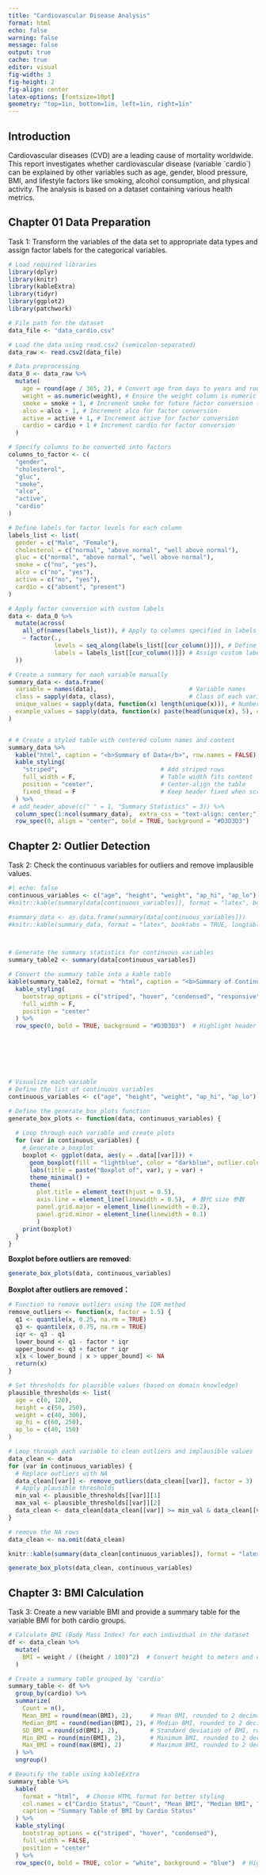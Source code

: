 ```yaml
---
title: "Cardiovascular Disease Analysis"
format: html
echo: false
warning: false   
message: false   
output: true
cache: true
editor: visual
fig-width: 3
fig-height: 2
fig-align: center
latex-options: [fontsize=10pt]
geometry: "top=1in, bottom=1in, left=1in, right=1in"
---
```


## Introduction

Cardiovascular diseases (CVD) are a leading cause of mortality worldwide. This report investigates whether cardiovascular disease (variable \`cardio\`) can be explained by other variables such as age, gender, blood pressure, BMI, and lifestyle factors like smoking, alcohol consumption, and physical activity. The analysis is based on a dataset containing various health metrics.

\newpage

## Chapter 01 Data Preparation

Task 1: Transform the variables of the data set to appropriate data types and assign factor labels for the categorical variables.

```r
# Load required libraries
library(dplyr)
library(knitr)
library(kableExtra)
library(tidyr) 
library(ggplot2)
library(patchwork)

# File path for the dataset
data_file <- "data_cardio.csv"

# Load the data using read.csv2 (semicolon-separated)
data_raw <- read.csv2(data_file)

# Data preprocessing
data_0 <- data_raw %>%
  mutate(
    age = round(age / 365, 2), # Convert age from days to years and round to 2 decimal places
    weight = as.numeric(weight), # Ensure the weight column is numeric
    smoke = smoke + 1, # Increment smoke for future factor conversion (to align with factor levels)
    alco = alco + 1, # Increment alco for factor conversion
    active = active + 1, # Increment active for factor conversion
    cardio = cardio + 1 # Increment cardio for factor conversion
  )

# Specify columns to be converted into factors
columns_to_factor <- c(
  "gender",
  "cholesterol",
  "gluc",
  "smoke",
  "alco",
  "active",
  "cardio"
)

# Define labels for factor levels for each column
labels_list <- list(
  gender = c("Male", "Female"),
  cholesterol = c("normal", "above normal", "well above normal"),
  gluc = c("normal", "above normal", "well above normal"),
  smoke = c("no", "yes"),
  alco = c("no", "yes"),
  active = c("no", "yes"),
  cardio = c("absent", "present")
)

# Apply factor conversion with custom labels
data <- data_0 %>%
  mutate(across(
    all_of(names(labels_list)), # Apply to columns specified in labels_list
    ~ factor(., 
             levels = seq_along(labels_list[[cur_column()]]), # Define levels as sequential indices
             labels = labels_list[[cur_column()]]) # Assign custom labels
  ))

# Create a summary for each variable manually
summary_data <- data.frame(
  variable = names(data),                          # Variable names
  class = sapply(data, class),                     # Class of each variable
  unique_values = sapply(data, function(x) length(unique(x))), # Number of unique values
  example_values = sapply(data, function(x) paste(head(unique(x), 5), collapse = ", ")) # First few unique values
)


# # Create a styled table with centered column names and content
summary_data %>%
  kable("html", caption = "<b>Summary of Data</b>", row.names = FALSE) %>% # Bold caption
  kable_styling(
    "striped",                             # Add striped rows
    full_width = F,                        # Table width fits content
    position = "center",                   # Center-align the table
    fixed_thead = F                        # Keep header fixed when scrolling
  ) %>%
 # add_header_above(c(" " = 1, "Summary Statistics" = 3)) %>%
  column_spec(1:ncol(summary_data),  extra_css = "text-align: center;") %>%  # Center-align all columns
  row_spec(0, align = "center", bold = TRUE, background = "#D3D3D3")                      # Center-align column headers


```

\newpage

## Chapter 2: Outlier Detection

Task 2: Check the continuous variables for outliers and remove implausible values.

```r
#| echo: false
continuous_variables <- c("age", "height", "weight", "ap_hi", "ap_lo") 
#knitr::kable(summary(data[continuous_variables]), format = "latex", booktabs = TRUE, longtable = FALSE)

#summary_data <- as.data.frame(summary(data[continuous_variables]))
#knitr::kable(summary_data, format = "latex", booktabs = TRUE, longtable = FALSE)



# Generate the summary statistics for continuous variables
summary_table2 <- summary(data[continuous_variables])

# Convert the summary table into a kable table
kable(summary_table2, format = "html", caption = "<b>Summary of Continuous Variables</b>") %>%
  kable_styling(
    bootstrap_options = c("striped", "hover", "condensed", "responsive"), # Add styles
    full_width = F,                                                       # Make it content-width
    position = "center"                                                   # Center the table
  ) %>%
  row_spec(0, bold = TRUE, background = "#D3D3D3")  # Highlight header row







# Visualize each variable
# Define the list of continuous variables
continuous_variables <- c("age", "height", "weight", "ap_hi", "ap_lo")

# Define the generate_box_plots function
generate_box_plots <- function(data, continuous_variables) {
 
  # Loop through each variable and create plots
  for (var in continuous_variables) {
    # Generate a boxplot
    boxplot <- ggplot(data, aes(y = .data[[var]])) +
      geom_boxplot(fill = "lightblue", color = "darkblue", outlier.color = "red", outlier.shape = 16) +
      labs(title = paste("Boxplot of", var), y = var) +
      theme_minimal() +
      theme(
        plot.title = element_text(hjust = 0.5),
        axis.line = element_line(linewidth = 0.5),  # 替代 size 参数
        panel.grid.major = element_line(linewidth = 0.2),
        panel.grid.minor = element_line(linewidth = 0.1)
        )
    print(boxplot)
  }
}
```

**Boxplot before outliers are removed**:

```r
generate_box_plots(data, continuous_variables)
```

**Boxplot after outliers are removed：**

```r

# Function to remove outliers using the IQR method
remove_outliers <- function(x, factor = 1.5) {
  q1 <- quantile(x, 0.25, na.rm = TRUE)
  q3 <- quantile(x, 0.75, na.rm = TRUE)
  iqr <- q3 - q1
  lower_bound <- q1 - factor * iqr
  upper_bound <- q3 + factor * iqr
  x[x < lower_bound | x > upper_bound] <- NA
  return(x)
}

# Set thresholds for plausible values (based on domain knowledge)
plausible_thresholds <- list(
  age = c(0, 120),
  height = c(50, 250),
  weight = c(40, 300),
  ap_hi = c(60, 250),
  ap_lo = c(40, 150)
)

# Loop through each variable to clean outliers and implausible values
data_clean <- data
for (var in continuous_variables) {
  # Replace outliers with NA
  data_clean[[var]] <- remove_outliers(data_clean[[var]], factor = 3)
  # Apply plausible thresholds
  min_val <- plausible_thresholds[[var]][1]
  max_val <- plausible_thresholds[[var]][2]
  data_clean <- data_clean[data_clean[[var]] >= min_val & data_clean[[var]] <= max_val, ]
}

# remove the NA rows
data_clean <- na.omit(data_clean)

knitr::kable(summary(data_clean[continuous_variables]), format = "latex", booktabs = TRUE, longtable = FALSE)

generate_box_plots(data_clean, continuous_variables)
```

\newpage

## Chapter 3: BMI Calculation

Task 3: Create a new variable BMI and provide a summary table for the variable BMI for both cardio groups.

```r
# Calculate BMI (Body Mass Index) for each individual in the dataset
df <- data_clean %>% 
  mutate(
    BMI = weight / ((height / 100)^2)  # Convert height to meters and compute BMI using the formula: weight(kg) / height(m)^2
  )

# Create a summary table grouped by 'cardio'
summary_table <- df %>%
  group_by(cardio) %>%
  summarize(
    Count = n(),
    Mean_BMI = round(mean(BMI), 2),     # Mean BMI, rounded to 2 decimal places
    Median_BMI = round(median(BMI), 2), # Median BMI, rounded to 2 decimal places
    SD_BMI = round(sd(BMI), 2),         # Standard deviation of BMI, rounded to 2 decimal places
    Min_BMI = round(min(BMI), 2),       # Minimum BMI, rounded to 2 decimal places
    Max_BMI = round(max(BMI), 2)        # Maximum BMI, rounded to 2 decimal places
  ) %>%
  ungroup()

# Beautify the table using kableExtra
summary_table %>%
  kable(
    format = "html",  # Choose HTML format for better styling
    col.names = c("Cardio Status", "Count", "Mean BMI", "Median BMI", "SD BMI", "Min BMI", "Max BMI"),
    caption = "Summary Table of BMI by Cardio Status"
  ) %>%
  kable_styling(
    bootstrap_options = c("striped", "hover", "condensed"),
    full_width = FALSE,
    position = "center"
  ) %>%
  row_spec(0, bold = TRUE, color = "white", background = "blue")  # Highlight header row
```

\newpage
